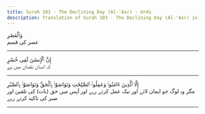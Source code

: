 ```yaml
---
title: Surah 103 - The Declining Day (Al-'Asr) - Urdu
description: Translation of Surah 103 - The Declining Day (Al-'Asr) in Urdu
---
```





<Aside type="quran" title="1">
وَٱلْعَصْرِ
</Aside>

<Aside type="reference" title="1">
عصر کی قسم
</Aside>

---

<Aside type="quran" title="2">
إِنَّ ٱلْإِنسَٰنَ لَفِى خُسْرٍ
</Aside>

<Aside type="reference" title="2">
کہ انسان نقصان میں ہے
</Aside>

---

<Aside type="quran" title="3">
إِلَّا ٱلَّذِينَ ءَامَنُوا۟ وَعَمِلُوا۟ ٱلصَّٰلِحَٰتِ وَتَوَاصَوْا۟ بِٱلْحَقِّ وَتَوَاصَوْا۟ بِٱلصَّبْرِ
</Aside>

<Aside type="reference" title="3">
مگر وہ لوگ جو ایمان لائے اور نیک عمل کرتے رہے اور آپس میں حق (بات) کی تلقین اور صبر کی تاکید کرتے رہے
</Aside>

---
